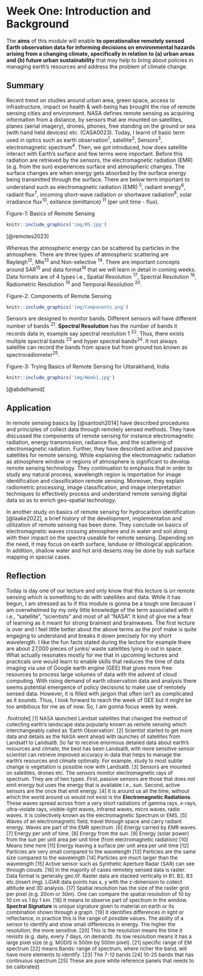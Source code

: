 # Week One: Introduction and Background

The **aims** of this module will enable **to operationalise remotely sensed Earth observation data for informing decisions on environmental hazards arising from a changing climate, specifically in relation to (a) urban areas and (b) future urban sustainability** that may help to bring about policies in managing earth's resources and address the problem of climate change.

## Summary

Recent trend on studies around urban area, green space, access to infrastructure, impact on health & well-being has brought the rise of remote sensing cities and environment. NASA defines remote sensing as acquiring information from a distance, by sensors that are mounted on satellites, planes (aerial imagery), drones, phones, free standing on the ground or sea (with hand held devices) etc. (CASA0023). Today, I learnt of basic term used in optics such as earth observation<sup>1</sup>, satellite<sup>2</sup>, Sensors<sup>3</sup>, electromagnetic spectrum<sup>4</sup>. Then, we got introduced, how does satellite interact with Earth's surface and few terms were important. Before this radiation are retrieved by the sensors, the electromagnetic radiation (EMR) (e.g. from the sun) experiences surface and atmospheric changes. The surface changes are when energy gets absorbed by the surface energy being transmitted through the surface. There are below term important to understand such as electromagnetic radiation (EMR) <sup>5</sup>, radiant energy<sup>6</sup>, radiant flux<sup>7</sup>, incoming short-wave radiation or shortwave radiation<sup>8</sup>, solar irradiance flux<sup>10</sup>, exitance (emittance) <sup>11</sup> (per unit time - flux).

Figure-1: Basics of Remote Sensing

```r

knitr::include_graphics('img/RS.jpg')

```

[@remotes2023]

Whereas the atmospheric energy can be scattered by particles in the atmosphere. There are three types of atmospheric scattering are Rayleigh<sup>12</sup>, Mie<sup>13</sup> and Non-selective <sup>14</sup>. There are important concepts around SAR<sup>15</sup> and data format<sup>16</sup> that we will learn in detail in coming weeks. Data formats are of 4 types i.e., Spatial Resolution <sup>17</sup>, Spectral Resolution <sup>18</sup>, Radiometric Resolution <sup>19</sup> and Temporal Resolution <sup>20</sup>.

Figure-2: Components of Remote Sensing

```r

knitr::include_graphics('img/Components.png')

```

Sensors are designed to monitor bands. Different sensors will have different number of bands <sup>21</sup>. **Spectral Resolution** has the number of bands it records data in, example say spectral resolution 1 <sup>22</sup>. Thus, there exists multiple spectral bands <sup>23</sup> and hyper spectral bands<sup>24</sup>. It not always satellite can record the bands from space but from ground too known as spectroradiometer<sup>25</sup>.

Figure-3: Trying Basics of Remote Sensing for Uttarakhand, India

```r

knitr::include_graphics('img/Week1.jpg')

```

[@abdelhamid]

## Application

In remote sensing basics by [@santosh2014] have described procedures and principles of collect data through remotely sensed methods. They have discussed the components of remote sensing for instance electromagnetic radiation, energy transmission, radiance flux, and the scattering of electromagnetic radiation. Further, they have described active and passive satellites for remote sensing. While explaining the electromagnetic radiation as atmosphere window or regions of atmosphere is significant to develop remote sensing technology. They continuation to emphasis that in order to study any natural process, wavelength region is importation for image identification and classification remote sensing. Moreover, they explain radiometric processing, image classification, and image interpretation techniques to effectively process and understand remote sensing digital data so as to enrich geo-spatial technology.

In another study on basics of remote sensing for hydrocarbon identification [@laake2022], a brief history of the development, implementation and utilization of remote sensing has been done. They conclude on basics of electromagnetic waves crossing atmosphere and in water and soil along with their impact on the spectra useable for remote sensing. Depending on the need, it may focus on earth surface, landuse or lithological application. In addition, shallow water and hot arid deserts may be done by sub surface mapping in special cases.

## Reflection

Today is day one of our lecture and only know that this lecture is on remote sensing which is something to do with satellites and data. While it has begun, I am stressed as to if this module is gonna be a tough one because I am overwhelmed by my only little knowledge of the term associated with it i.e., "satellite", "scientists" and most of all "NASA". It kind of give me a fear of learning as it meant for strong brainiest and brainwaves. The first lecture is over and I feel little better about the above terms as the prof make is quite engaging to understand and breaks it down precisely for my short wavelength. I like the fun facts stated during the lecture for example there are about 27,000 pieces of junks/ waste satellites lying in out in space. What actually resonates mostly for me that in upcoming lectures and practicals one would learn to enable skills that reduces the time of data imaging via use of Google earth engine (GEE) that gives more free resources to process large volumes of data with the advent of cloud computing. With rising demand of earth observation data and analysis there seems potential emergence of policy decisions to make use of remotely sensed data. However, it is filled with jargon that often isn't as complicated as it sounds. Thus, I look forward to reach the week of GEE but it might be too ambitious for me as of now. So, I am gonna focus week by week.

.footnote\[ <span style="font-size: 10pt;"> \[1\] NASA launched Landsat satellites that changed the method of collecting earth's landscape data popularly known as remote sensing which interchangeably called as 'Earth Observation'. \[2\] Scientist started to get more data and details as the NASA went ahead with launches of satellites from Landsat1 to Landsat8. So far to receive enormous detailed data about earth's resources and climate, the best has been Landsat8, with more sensitive sensor scientist can retrieve improved accuracy in data that helps to manage the earth's resources and climate optimally. For example, study to most subtle change is vegetation is possible now with Landsat8. \[3\] Sensors are mounted on satellites, drones etc. The sensors monitor electromagnetic rays of spectrum. They are of two types. First, passive sensors are those that does not emit energy but uses the energy that is available i.e., sun. Second, active sensors are the once that emit energy. \[4\] It is around us all the time, without which the world around us would not exist is the **Electromagnetic Radiations**. These waves spread across from a very short radiations of gamma rays, x-rays, ultra-violate rays, visible-light waves, infrared waves, micro waves, radio waves. It is collectively known as the electromagnetic Spectrum or EMS. \[5\] Waves of an electromagnetic field, travel through space and carry radiant energy. Waves are part of the EMR spectrum. \[6\] Energy carried by EMR waves. \[7\] Energy per unit of time. \[8\] Energy from the sun. \[9\] Energy (solar power) from the sun per unit area per unit time (from electromagnetic radiation) \[10\] Means time here \[11\] Energy leaving a surface per unit area per unit time \[12\] Particles are very small compared to the wavelength \[13\] Particles are the same size compared to the wavelength \[14\] Particles are much larger than the wavelength \[15\] Active sensor such as Synthetic Aperture Radar (SAR) can see through clouds. \[16\] In the majority of cases remotely sensed data is raster. Data format is generally geo.tif. Raster data are stacked vertically in B1, B2, B3 etc.(insert img). LiDAR data points has x, y with the z-dimension to collect attitude and 3D analysis. \[17\] Spatial resolution has the size of the raster grid per pixel (e.g. 20cm or 30m). One can compare the spatial resolution of 10 by 10 cm vs 1 by 1 km. \[18\] It means to observe part of spectrum in the window. **Spectral Signature** is unique signature given to material on earth or its combination shown through a graph. \[19\] It identifies differences in light or reflectance, in practice this is the range of possible values. The ability of a sensor to identify and show small differences in energy. The higher the resolution, the more sensitive. \[20\] This is the resolution means the time it revisits (e.g. daily, every 7 days, on demand). Its low resolution means it has a large pixel size (e.g. MODIS is 500m by 500m pixel). \[21\] specific range of EM spectrum \[22\] means Bands: range of spectrum, where richer the band, will have more elements to identify. \[23\] The 7-12 bands \[24\] 10-25 bands that has continuous spectrum \[25\] These are pure white reference panels that needs to be calibrated\]
